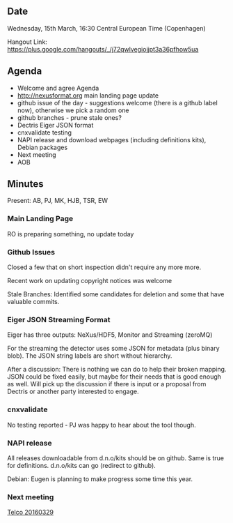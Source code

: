 ==Date==

Wednesday, 15th March, 16:30 Central European Time (Copenhagen)

Hangout Link: https://plus.google.com/hangouts/_/j72qwlvegiojjpt3a36pfhow5ua

==Agenda==

* Welcome and agree Agenda
* http://nexusformat.org main landing page update
* github issue of the day - suggestions welcome (there is a github label now), otherwise we pick a random one
* github branches - prune stale ones?
* Dectris Eiger JSON format
* cnxvalidate testing
* NAPI release and download webpages (including definitions kits), Debian packages
* Next meeting
* AOB

==Minutes==

Present: AB, PJ, MK, HJB, TSR, EW

===Main Landing Page===

RO is preparing something, no update today

===Github Issues===
Closed a few that on short inspection didn't require any more more.

Recent work on updating copyright notices was welcome

Stale Branches: Identified some candidates for deletion and some that have valuable commits. 

===Eiger JSON Streaming Format===

Eiger has three outputs: NeXus/HDF5, Monitor and Streaming (zeroMQ)

For the streaming the detector uses some JSON for metadata (plus binary blob). The JSON string labels are short without hierarchy. 

After a discussion: There is nothing we can do to help their broken mapping. JSON could be fixed easily, but maybe for their needs that is good enough as well. Will pick up the discussion if there is input or a proposal from Dectris or another party interested to engage.

===cnxvalidate===

No testing reported - PJ was happy to hear about the tool though.

===NAPI release===

All releases downloadable from d.n.o/kits should be on github. Same is true for definitions. d.n.o/kits can go (redirect to github).

Debian: Eugen is planning to make progress some time this year.

===Next meeting===

[[Telco 20160329]]